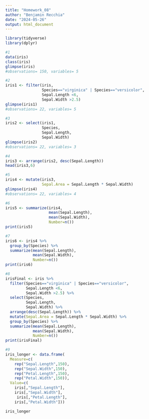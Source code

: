 ```yaml
---
title: "Homework_08"
author: "Benjamin Recchia"
date: "2024-05-26"
output: html_document
---
```


```r
library(tidyverse)
library(dplyr)

#1
data(iris)
class(iris)
glimpse(iris)
#observations= 150, variables= 5

#2
iris1 <- filter(iris,
                Species=="virginica" | Species=="versicolor",
                Sepal.Length <6,
                Sepal.Width >2.5)
glimpse(iris1)
#observations= 22, variables= 5

#3
iris2 <- select(iris1, 
                Species, 
                Sepal.Length, 
                Sepal.Width)
glimpse(iris2)
#observations= 22, variables= 3

#4
iris3 <- arrange(iris2, desc(Sepal.Length))
head(iris3,6)

#5
iris4 <- mutate(iris3,
                Sepal.Area = Sepal.Length * Sepal.Width)
glimpse(iris4)
#observations= 22, variables= 4

#6
iris5 <- summarize(iris4,
                   mean(Sepal.Length),
                   mean(Sepal.Width),
                   Number=n())
print(iris5)

#7
iris6 <- iris4 %>%
  group_by(Species) %>%
  summarize(mean(Sepal.Length),
            mean(Sepal.Width),
            Number=n())
print(iris6)

#8
irisFinal <- iris %>%
  filter(Species=="virginica" | Species=="versicolor",
         Sepal.Length <6,
         Sepal.Width >2.5) %>%
  select(Species,
         Sepal.Length,
         Sepal.Width) %>%
  arrange(desc(Sepal.Length)) %>%
  mutate(Sepal.Area = Sepal.Length * Sepal.Width) %>%
  group_by(Species) %>%
  summarize(mean(Sepal.Length),
            mean(Sepal.Width),
            Number=n())
print(irisFinal)

#9
iris_longer <- data.frame(
  Measure=c(
    rep("Sepal.Length",150),
    rep("Sepal.Width",150),
    rep("Petal.Length",150),
    rep("Petal.Width",150)),
  Value=c(
    iris[,"Sepal.Length"],
    iris[,"Sepal.Width"],
     iris[,"Petal.Length"],
    iris[,"Petal.Width"]))

iris_longer
```
